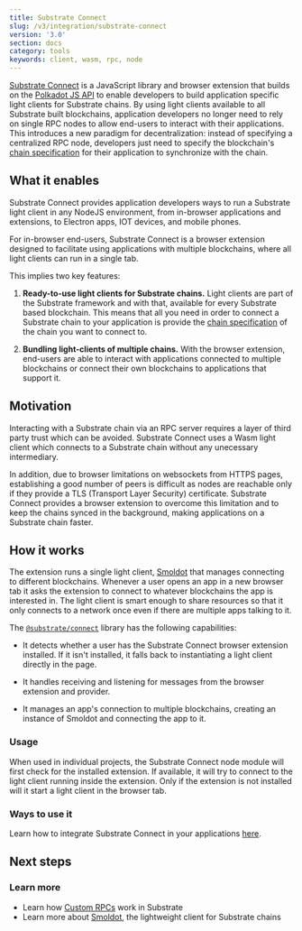 ```yaml
---
title: Substrate Connect 
slug: /v3/integration/substrate-connect
version: '3.0' 
section: docs
category: tools
keywords: client, wasm, rpc, node
---
```


[Substrate Connect](https://paritytech.github.io/substrate-connect/) is
a JavaScript library and browser extension that builds on the [Polkadot JS 
API](/v3/integration/polkadot-js#polkadot-js-api) to enable developers to build application 
specific light clients for Substrate chains. By using light clients available to all 
Substrate built blockchains, application developers no longer need to rely on single RPC 
nodes to allow end-users to interact with their applications. This introduces 
a new paradigm for decentralization: instead of specifying a centralized RPC node, developers 
just need to specify the blockchain's [chain specification](/v3/runtime/chain-specs) for 
their application to synchronize with the chain.


## What it enables

Substrate Connect provides application developers ways to run a Substrate light client in any 
NodeJS environment, from in-browser applications and extensions, to Electron apps, 
IOT devices, and mobile phones.

For in-browser end-users, Substrate Connect is a browser extension designed to facilitate 
using applications with multiple blockchains, where all light clients can run in a single tab. 

This implies two key features:

1. **Ready-to-use light clients for Substrate chains.** Light clients are 
part of the Substrate framework and with that, available for every Substrate based blockchain. This 
means that all you need in order to connect a Substrate chain to your application is provide the
[chain specification](/v3/runtime/chain-specs) of the chain you want to connect to.

2. **Bundling light-clients of multiple chains.** With the browser extension, end-users are able to 
interact with applications connected to multiple blockchains or connect their own blockchains to
applications that support it.

## Motivation

Interacting with a Substrate chain via an RPC server requires a layer of third party trust which
can be avoided. Substrate Connect uses a Wasm light client which connects to a Substrate chain
without any unecessary intermediary.

In addition, due to browser limitations on websockets from HTTPS pages, establishing a good number of peers
is difficult as nodes are reachable only if they provide a TLS (Transport Layer Security) certificate. 
Substrate Connect provides a browser extension to overcome this limitation and to keep the chains synced in
the background, making applications on a Substrate chain faster.

## How it works

The extension runs a single light client, [Smoldot](https://github.com/paritytech/smoldot) that
manages connecting to different blockchains. Whenever a user opens an app in a new browser tab it
asks the extension to connect to whatever blockchains the app is interested in. The light client is
smart enough to share resources so that it only connects to a network once even if there are
multiple apps talking to it.

The [`@substrate/connect`](https://www.npmjs.com/package/@substrate/connect) library has the following 
capabilities:

- It detects whether a user has the Substrate Connect browser extension installed. If it 
isn't installed, it falls back to instantiating a light client directly in the page.

- It handles receiving and listening for messages from the browser extension and provider.

- It manages an app's connection to multiple blockchains, creating an instance of Smoldot 
and connecting the app to it.

### Usage

When used in individual projects, the Substrate Connect node module will first check for the
installed extension. If available, it will try to connect to the light client running inside the
extension. Only if the extension is not installed will it start a light client in the browser tab.

### Ways to use it 

Learn how to integrate Substrate Connect in your applications [here](https://paritytech.github.io/substrate-connect/).

## Next steps

### Learn more

- Learn how [Custom RPCs](/v3/runtime/custom-rpcs) work in Substrate 
- Learn more about [Smoldot](https://github.com/paritytech/smoldot), the lightweight client for Substrate chains
